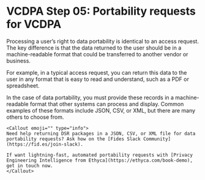 
# VCDPA Step 05: Portability requests for VCDPA

Processing a user’s right to data portability is identical to an access request. The key difference is that the data returned to the user should be in a machine-readable format that could be transferred to another vendor or business.

For example, in a typical access request, you can return this data to the user in any format that is easy to read and understand, such as a PDF or spreadsheet.

In the case of data portability, you must provide these records in a machine-readable format that other systems can process and display. Common examples of these formats include JSON, CSV, or XML, but there are many others to choose from.

    <Callout emoji="" type="info">
    Need help returning DSR packages in a JSON, CSV, or XML file for data portability requests? Ask how on the [Fides Slack Community](https://fid.es/join-slack).
    
    If want lightning-fast, automated portability requests with [Privacy Engineering Intelligence from Ethyca](https://ethyca.com/book-demo), get in touch now.
    </Callout>
